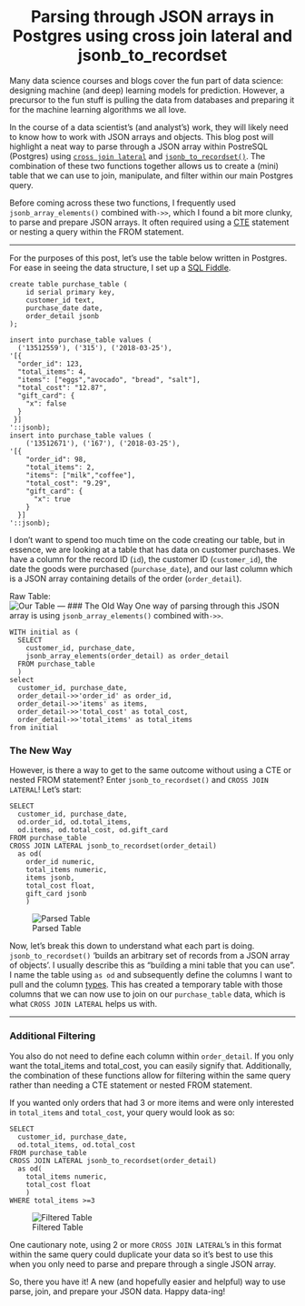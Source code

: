 <center><h1> Parsing through JSON arrays in Postgres using cross join lateral and jsonb_to_recordset</h1></center>

Many data science courses and blogs cover the fun part of data science: designing machine (and deep) learning models for prediction. However, a precursor to the fun stuff is pulling the data from databases and preparing it for the machine learning algorithms we all love. 

In the course of a data scientist's (and analyst's) work, they will likely need to know how to work with JSON arrays and objects. This blog post will highlight a neat way to parse through a JSON array within PostreSQL (Postgres) using [`cross join lateral`](https://www.postgresql.org/docs/9.6/static/queries-table-expressions.html)  and [`jsonb_to_recordset()`](https://www.postgresql.org/docs/9.6/static/functions-json.html). The combination of these two functions together allows us to create a (mini) table that we can use to join, manipulate, and filter within our main Postgres query.

Before coming across these two functions, I frequently used `jsonb_array_elements()` combined with`->>`, which I found a bit more clunky, to parse and prepare JSON arrays. It often required using a [CTE](https://www.postgresql.org/docs/9.6/static/queries-with.html) statement or nesting a query within the FROM statement.

---

For the purposes of this post, let's use the table below written in Postgres. For ease in seeing the data structure, I set up a [SQL Fiddle](http://sqlfiddle.com/#!17/0fec9/22). 
```
create table purchase_table (
    id serial primary key,
    customer_id text,
    purchase_date date,
    order_detail jsonb
);

insert into purchase_table values (
  ('13512559'), ('315'), ('2018-03-25'),
'[{
  "order_id": 123,
  "total_items": 4,
  "items": ["eggs","avocado", "bread", "salt"],
  "total_cost": "12.87",
  "gift_card": {
    "x": false
  }
 }]
'::jsonb);
insert into purchase_table values (
    ('13512671'), ('167'), ('2018-03-25'),
'[{
    "order_id": 98,
    "total_items": 2,
    "items": ["milk","coffee"],
    "total_cost": "9.29",
    "gift_card": {
      "x": true
    }
  }]
'::jsonb);
```

I don't want to spend too much time on the code creating our table, but in essence, we are looking at a table that has data on customer purchases. We have a column for the record ID (`id`), the customer ID (`customer_id`), the date the goods were purchased (`purchase_date`), and our last column which is a JSON array containing details of the order (`order_detail`).

Raw Table:   
![Our Table](https://github.com/grantog/blogs/blob/master/json-postgres-part1/unfiltered-query.png?raw=true "Raw Table")
---
### The Old Way
One way of parsing through this JSON array is using `jsonb_array_elements()` combined with`->>`. 
```
WITH initial as (
  SELECT 
    customer_id, purchase_date, 
    jsonb_array_elements(order_detail) as order_detail
  FROM purchase_table
  )
select 
  customer_id, purchase_date,
  order_detail->>'order_id' as order_id,
  order_detail->>'items' as items,
  order_detail->>'total_cost' as total_cost,
  order_detail->>'total_items' as total_items
from initial
```

### The New Way
However, is there a way to get to the same outcome without using a CTE or nested FROM statement? Enter `jsonb_to_recordset()` and `CROSS JOIN LATERAL`! Let's start:
```
SELECT 
  customer_id, purchase_date,
  od.order_id, od.total_items,
  od.items, od.total_cost, od.gift_card
FROM purchase_table
CROSS JOIN LATERAL jsonb_to_recordset(order_detail) 
  as od(
    order_id numeric,
    total_items numeric,
    items jsonb,
    total_cost float,
    gift_card jsonb
    )
```

![Parsed Table](https://github.com/grantog/blogs/blob/master/json-postgres-part1/unfiltered-table.png "Parsed Table")

Now, let's break this down to understand what each part is doing.
`jsonb_to_recordset()` 'builds an arbitrary set of records from a JSON array of objects'. I usually describe this as "building a mini table that you can use". I name the table using `as od` and subsequently define the columns I want to pull and the column [types](https://www.postgresql.org/docs/9.6/static/datatype.html). This has created a temporary table with those columns that we can now use to join on our `purchase_table` data, which is what `CROSS JOIN LATERAL` helps us with.

---
### Additional Filtering
You also do not need to define each column within `order_detail`. If you only want the total_items and total_cost, you can easily signify that. Additionally, the combination of these functions allow for filtering within the same query rather than needing a CTE statement or nested FROM statement.

If you wanted only orders that had 3 or more items and were only interested in `total_items` and `total_cost`, your query would look as so:
```
SELECT 
  customer_id, purchase_date,
  od.total_items, od.total_cost
FROM purchase_table
CROSS JOIN LATERAL jsonb_to_recordset(order_detail) 
  as od(
    total_items numeric,
    total_cost float
    )
WHERE total_items >=3
```

![Filtered Table](https://github.com/grantog/blogs/blob/master/json-postgres-part1/filtered-query.png?raw=true "Filtered Table")

One cautionary note, using 2 or more `CROSS JOIN LATERAL`'s in this format within the same query could duplicate your data so it's best to use this when you only need to parse and prepare through a single JSON array.

So, there you have it! A new (and hopefully easier and helpful) way to use parse, join, and prepare your JSON data. Happy data-ing!